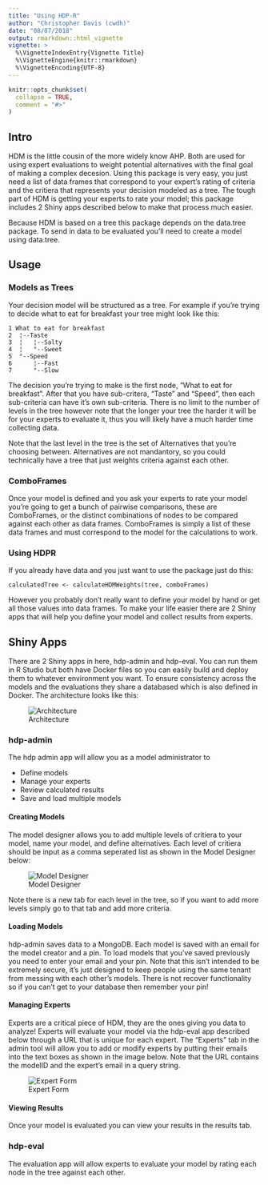 ```yaml
---
title: "Using HDP-R"
author: "Christopher Davis (cwdh)"
date: "08/07/2018"
output: rmarkdown::html_vignette
vignette: >
  %\VignetteIndexEntry{Vignette Title}
  %\VignetteEngine{knitr::rmarkdown}
  %\VignetteEncoding{UTF-8}
---
```


```r
knitr::opts_chunk$set(
  collapse = TRUE,
  comment = "#>"
)
```

## Intro

HDM is the little cousin of the more widely know AHP. Both are used for using expert evaluations to weight potential alternatives with the final goal of making a complex decesion. Using this package is very easy, you just need a list of data frames that correspond to your expert's rating of criteria and the critiera that represents your decision modeled as a tree. The tough part of HDM is getting your experts to rate your model; this package includes 2 Shiny apps described below to make that process much easier.

Because HDM is based on a tree this package depends on the data.tree package. To send in data to be evaluated you'll need to create a model using data.tree.

## Usage

### Models as Trees

Your decision model will be structured as a tree. For example if you're trying to decide what to eat for breakfast your tree might look like this:

```
1 What to eat for breakfast
2  ¦--Taste                
3  ¦   ¦--Salty            
4  ¦   °--Sweet            
5  °--Speed                
6      ¦--Fast             
7      °--Slow 
```
The decision you're trying to make is the first node, "What to eat for breakfast". After that you have sub-critera, "Taste" and "Speed", then each sub-criteria can have it's own sub-criteria. There is no limit to the number of levels in the tree however note that the longer your tree the harder it will be for your experts to evaluate it, thus you will likely have a much harder time collecting data. 

Note that the last level in the tree is the set of Alternatives that you're choosing between. Alternatives are not mandantory, so you could technically have a tree that just weights criteria against each other.

### ComboFrames

Once your model is defined and you ask your experts to rate your model you're going to get a bunch of pairwise comparisons, these are ComboFrames, or the distinct combinations of nodes to be compared against each other as data frames. ComboFrames is simply a list of these data frames and must correspond to the model for the calculations to work.

### Using HDPR

If you already have data and you just want to use the package just do this:

```
calculatedTree <- calculateHDMWeights(tree, comboFrames)

```

However you probably don't really want to define your model by hand or get all those values into data frames. To make your life easier there are 2 Shiny apps that will help you define your model and collect results from experts.

## Shiny Apps

There are 2 Shiny apps in here, hdp-admin and hdp-eval. You can run them in R Studio but both have Docker files so you can easily build and deploy them to whatever environment you want. To ensure consistency across the models and the evaluations they share a databased which is also defined in Docker. The architecture looks like this:

![Architecture](architecture.png)


### hdp-admin

The hdp admin app will allow you as a model administrator to 

- Define models
- Manage your experts
- Review calculated results
- Save and load multiple models

#### Creating Models

The model designer allows you to add multiple levels of critiera to your model, name your model, and define alternatives. Each level of critiera should be input as a comma seperated list as shown in the Model Designer below:

![Model Designer](ModelDesigner.png)

Note there is a new tab for each level in the tree, so if you want to add more levels simply go to that tab and add more criteria.

#### Loading Models

hdp-admin saves data to a MongoDB. Each model is saved with an email for the model creator and a pin. To load models that you've saved previously you need to enter your email and your pin. Note that this isn't intended to be extremely secure, it's just designed to keep people using the same tenant from messing with each other's models. There is not recover functionality so if you can't get to your database then remember your pin!

#### Managing Experts

Experts are a critical piece of HDM, they are the ones giving you data to analyze! Experts will evaluate your model via the hdp-eval app described below through a URL that is unique for each expert. The "Experts" tab in the admin tool will allow you to add or modify experts by putting their emails into the text boxes as shown in the image below. Note that the URL contains the modelID and the expert's email in a query string.

![Expert Form](ExpertForm.png)


#### Viewing Results

Once your model is evaluated you can view your results in the results tab. 

### hdp-eval

The evaluation app will allow experts to evaluate your model by rating each node in the tree against each other.


